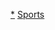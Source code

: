 {{portal|歐洲|體育運動}}
{{Year by category
| m = 1
| c = 9
| d = 2
| y = 4
| cat = 歐洲體育
| sortkey = 歐洲體育
| in = 
| parent = 各年份歐洲體育
| subcat = 1924年歐洲
}}
[[Category:1924年體育|*]]
[[Category:1924年歐洲|Sports]]